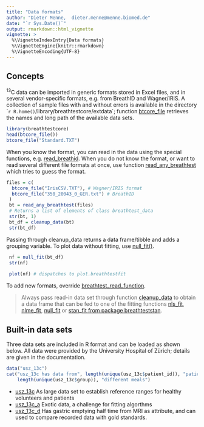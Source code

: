 ```yaml
---
title: "Data formats"
author: "Dieter Menne,  dieter.menne@menne.biomed.de"
date: "`r Sys.Date()`"
output: rmarkdown::html_vignette
vignette: >
  %\VignetteIndexEntry{Data formats}
  %\VignetteEngine{knitr::rmarkdown}
  %\VignetteEncoding{UTF-8}
---
```


## Concepts

<sup>13</sup>C data can be imported in generic formats stored in Excel files, and in several vendor-specific formats, e.g. from BreathID and Wagner/IRIS. A collection of sample files with and without errors is available in the directory ``r R.home()`/library/breathtestcore/extdata`; function [btcore_file](../html/btcore_file.html) retrieves the names and long path of the available data sets. 

```r
library(breathtestcore)
head(btcore_file())
btcore_file("Standard.TXT")
```


When you know the format, you can read in the data using the special functions, e.g. [read_breathid](../html/read_breathid.html). When you do not know the format, or want to read several different file formats at once, use function [read_any_breathtest](../html/read_any_breathtest.html) which tries to guess the format. 

```r
files = c(
  btcore_file("IrisCSV.TXT"), # Wagner/IRIS format
  btcore_file("350_20043_0_GER.txt") # BreathID
 )
 bt = read_any_breathtest(files)
 # Returns a list of elements of class breathtest_data
 str(bt, 1)
 bt_df = cleanup_data(bt)
 str(bt_df)
```
Passing through cleanup_data returns a data frame/tibble and adds a grouping variable.
To plot data without fitting, use [null_fit()](../docs/reference/null_fit.html).




```r
 nf = null_fit(bt_df)
 str(nf)
 
 plot(nf) # dispatches to plot.breathtestfit
```

To add new formats, override  [breathtest_read_function](../html/breathtest_read_function.html).

> Always pass read-in data set through function [cleanup_data](../html/cleanup_data.html) to obtain a data frame that can be fed to one of the fitting functions [nls_fit](../html/nls_fit.html), [nlme_fit](../html/nlme_fit.html), [null_fit](../html/null_fit.html) or [stan_fit from package breathteststan](../../breathteststan/html/stan_fit.html).

## Built-in data sets

Three data sets are included in R format and can be loaded as shown below. All data were provided by the University Hospital of Zürich; details are given in the documentation.

```r
data("usz_13c")
cat("usz_13c has data from", length(unique(usz_13c$patient_id)), "patients with" , 
    length(unique(usz_13c$group)), "different meals")
```


* [usz_13c](../html/usz_13c) As large data set to establish reference ranges for healthy volunteers and patients
* [usz_13c_a](../html/usz_13c_a) Exotic data, a challenge for fitting algorthms
* [usz_13c_d](../html/usz_13c_d) Has gastric emptying half time from MRI as attribute, and can used to compare recorded data with gold standards. 


